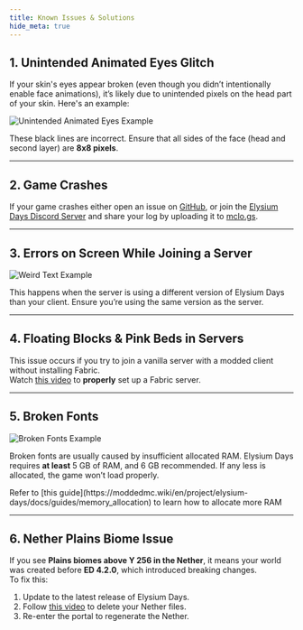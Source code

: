```yaml
---
title: Known Issues & Solutions
hide_meta: true
---
```


## 1. Unintended Animated Eyes Glitch
If your skin's eyes appear broken (even though you didn’t intentionally enable face animations), it’s likely due to unintended pixels on the head part of your skin. Here's an example:  

![Unintended Animated Eyes Example](https://github.com/Fyoncle/Elysium-Days/assets/63975256/993ff119-6052-48a1-b060-9d5730c87f76)  

These black lines are incorrect. Ensure that all sides of the face (head and second layer) are **8x8 pixels**.  

---  

## 2. Game Crashes
If your game crashes either open an issue on [GitHub](https://github.com/Fyoncle/Elysium-Days/issues), or join the [Elysium Days Discord Server](https://discord.gg/WFpDr7zY8Z) and share your log by uploading it to [mclo.gs](https://mclo.gs).

---  

## 3. Errors on Screen While Joining a Server
![Weird Text Example](https://github.com/Fyoncle/Elysium-Days/assets/63975256/5057177c-9a56-43e5-a4d0-ab292a237842)

This happens when the server is using a different version of Elysium Days than your client. Ensure you’re using the same version as the server.

---  

## 4. Floating Blocks & Pink Beds in Servers
This issue occurs if you try to join a vanilla server with a modded client without installing Fabric.  
Watch [this video](https://www.youtube.com/watch?v=sg91I4vg7ew) to **properly** set up a Fabric server.

---  

## 5. Broken Fonts
![Broken Fonts Example](https://github.com/Fyoncle/Elysium-Days/assets/63975256/80f0d98e-1a72-471d-ab50-e4abee500b01)  

Broken fonts are usually caused by insufficient allocated RAM. Elysium Days requires **at least** 5 GB of RAM, and 6 GB recommended. If any less is allocated, the game won’t load properly.  

<Callout variant="info">
    Refer to [this guide](https://moddedmc.wiki/en/project/elysium-days/docs/guides/memory_allocation) to learn how to allocate more RAM
</Callout>

---  

## 6. Nether Plains Biome Issue
If you see **Plains biomes above Y 256 in the Nether**, it means your world was created before **ED 4.2.0**, which introduced breaking changes.  
To fix this:  
1. Update to the latest release of Elysium Days.  
2. Follow [this video](https://youtu.be/Z0cHV8PHKFU?t=70) to delete your Nether files.  
3. Re-enter the portal to regenerate the Nether.
